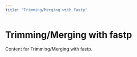 ```yaml
---
title: "Trimming/Merging with Fastp"
---
```


# Trimming/Merging with fastp

Content for Trimming/Merging with fastp.

